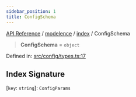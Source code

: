 ```yaml
---
sidebar_position: 1
title: ConfigSchema
---
```


[API Reference](/api-reference/modelence/index/type-aliases/../../../index) / [modelence](/api-reference/modelence/index/type-aliases/../../index) / [index](/api-reference/modelence/index/type-aliases/../index) / ConfigSchema

> **ConfigSchema** = `object`

Defined in: [src/config/types.ts:17](https://github.com/modelence/modelence/blob/8d08a79602fe0680b3d62b288a539c2c8a173875/packages/modelence/src/config/types.ts#L17)

## Index Signature

\[`key`: `string`\]: `ConfigParams`
